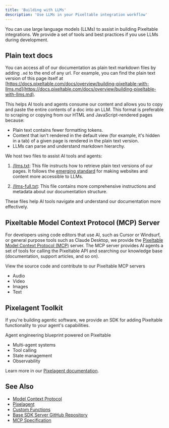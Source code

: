 ```yaml
---
title: 'Building with LLMs'
description: 'Use LLMs in your Pixeltable integration workflow'
---
```


You can use large language models (LLMs) to assist in building Pixeltable integrations. We provide a set of tools and best practices if you use LLMs during development.

## Plain text docs

You can access all of our documentation as plain text markdown files by adding `.md` to the end of any url. For example, you can find the plain text version of this page itself at [https://docs.pixeltable.com/docs/overview/building-pixeltable-with-llms.md](https://docs.pixeltable.com/docs/overview/building-pixeltable-with-llms.md).

This helps AI tools and agents consume our content and allows you to copy and paste the entire contents of a doc into an LLM. This format is preferable to scraping or copying from our HTML and JavaScript-rendered pages because:

* Plain text contains fewer formatting tokens.
* Content that isn't rendered in the default view (for example, it's hidden in a tab) of a given page is rendered in the plain text version.
* LLMs can parse and understand markdown hierarchy.

We host two files to assist AI tools and agents:

1. [/llms.txt](https://docs.pixeltable.com/llms.txt): This file instructs how to retrieve plain text versions of our pages. It follows the [emerging standard](https://llmstxt.org/) for making websites and content more accessible to LLMs.

2. [/llms-full.txt](https://docs.pixeltable.com/llms-full.txt): This file contains more comprehensive instructions and metadata about our documentation structure.

These files help AI tools navigate and understand our documentation more effectively.

## Pixeltable Model Context Protocol (MCP) Server

For developers using code editors that use AI, such as Cursor or Windsurf, or general purpose tools such as Claude Desktop, we provide the [Pixeltable Model Context Protocol (MCP)](/docs/libraries/mcp) server. The MCP server provides AI agents a set of tools for calling the Pixeltable API and searching our knowledge base (documentation, support articles, and so on).

<Card title="Pixeltable MCP servers" icon="github" href="https://github.com/pixeltable/pixeltable-mcp-server">
  View the source code and contribute to our Pixeltable MCP servers
</Card>

* Audio
* Video
* Images
* Text

## Pixelagent Toolkit

If you're building agentic software, we provide an SDK for adding Pixeltable functionality to your agent's capabilities.

<Card title="Pixelagent" icon="github" href="https://github.com/pixeltable/pixelagent">
  Agent engineering blueprint powered on Pixeltable
</Card>

* Multi-agent systems
* Tool calling
* State management
* Observability

Learn more in our [Pixelagent documentation](/docs/libraries/pixelagent).

## See Also

* [Model Context Protocol](/docs/libraries/mcp)
* [Pixelagent](/docs/libraries/pixelagent)
* [Custom Functions](/docs/datastore/custom-functions)
* [Base SDK Server GitHub Repository](https://github.com/pixeltable/pixeltable-mcp-server/tree/main/servers/base-sdk)
* [MCP Specification](https://spec.modelcontextprotocol.io/)
